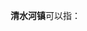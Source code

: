 '''清水河镇'''可以指：
{{PRC admin/disambig|52/23/01/110/000|63/27/23/103/000|65/40/23/101/000}}
{{disambig|cat=四字中国镇名消歧义}}